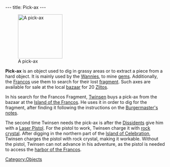---
title: Pick-ax
---

[[Image:Pickax.gif|right|140px|thumb|A pick-ax]]

'''Pick-ax''' is an object used to dig in grassy areas or to extract a piece from a hard object. It is mainly used by the [[Wannies]], to mine [[gems]]. Additionally, the [[Francos]] use them to search for their lost [[Francos fragment|fragment]]. Such axes are available for sale at the local [[Francos bazaar|bazaar]] for 20 [[Zlito]]s.

In his search for the Francos Fragment, [[Twinsen]] buys a pick-ax from the bazaar at the [[Island of the Francos]]. He uses it in order to dig for the fragment, after finding it following the instructions on the [[Burgermaster's notes]].

The second time Twinsen needs the pick-ax is after the [[Dissidents]] give him with a [[Laser Pistol]]. For the pistol to work, Twinsen charge it with [[rock crystal]]. After digging in the northern part of the [[Island of Celebration]], Twinsen charges the pistol with rock crystal, making it workable. Without the pistol, Twinsen can not advance in his adventure, as the pistol is needed to access the [[harbor of the Francos]].

[[Category:Objects]]